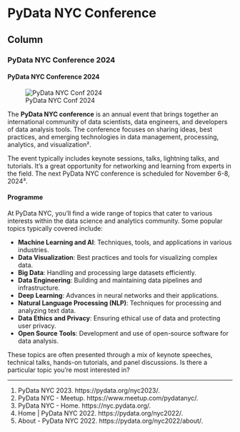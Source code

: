 PyData NYC Conference {data-navmenu="Conferences"}
===========================================

Column {.tabset}
--------------------

### PyData NYC Conference 2024

#### PyData NYC Conference 2024

![PyData NYC Conf 2024](Conferences/Resources/PYDATA_NYC_BANNER.jpg)

The **PyData NYC conference** is an annual event that brings together an international community of data scientists, data engineers, and developers of data analysis tools. The conference focuses on sharing ideas, best practices, and emerging technologies in data management, processing, analytics, and visualization².
<p>
The event typically includes keynote sessions, talks, lightning talks, and tutorials. It's a great opportunity for networking and learning from experts in the field. The next PyData NYC conference is scheduled for November 6-8, 2024³.


#### Programme

At PyData NYC, you'll find a wide range of topics that cater to various interests within the data science and analytics community. Some popular topics typically covered include:

- **Machine Learning and AI**: Techniques, tools, and applications in various industries.
- **Data Visualization**: Best practices and tools for visualizing complex data.
- **Big Data**: Handling and processing large datasets efficiently.
- **Data Engineering**: Building and maintaining data pipelines and infrastructure.
- **Deep Learning**: Advances in neural networks and their applications.
- **Natural Language Processing (NLP)**: Techniques for processing and analyzing text data.
- **Data Ethics and Privacy**: Ensuring ethical use of data and protecting user privacy.
- **Open Source Tools**: Development and use of open-source software for data analysis.

These topics are often presented through a mix of keynote speeches, technical talks, hands-on tutorials, and panel discussions. Is there a particular topic you're most interested in?

---------------------------------------------------------------------------------

(1) PyData NYC 2023. https://pydata.org/nyc2023/.
(2) PyData NYC - Meetup. https://www.meetup.com/pydatanyc/.
(3) PyData NYC - Home. https://nyc.pydata.org/.
(4) Home | PyData NYC 2022. https://pydata.org/nyc2022/.
(5) About - PyData NYC 2022. https://pydata.org/nyc2022/about/. 